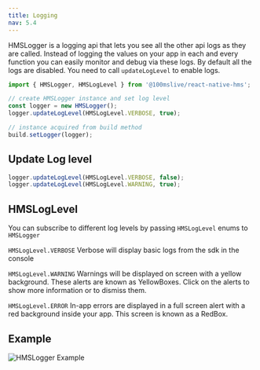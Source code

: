 ```yaml
---
title: Logging
nav: 5.4
---
```


HMSLogger is a logging api that lets you see all the other api logs as they are called. Instead of logging the values on your app in each and every function you can easily monitor and debug via these logs. By default all the logs are disabled. You need to call `updateLogLevel` to enable logs.

```js
import { HMSLogger, HMSLogLevel } from '@100mslive/react-native-hms';

// create HMSLogger instance and set log level
const logger = new HMSLogger();
logger.updateLogLevel(HMSLogLevel.VERBOSE, true);

// instance acquired from build method
build.setLogger(logger);
```

## Update Log level

```js
logger.updateLogLevel(HMSLogLevel.VERBOSE, false);
logger.updateLogLevel(HMSLogLevel.WARNING, true);
```

## HMSLogLevel

You can subscribe to different log levels by passing `HMSLogLevel` enums to `HMSLogger`

`HMSLogLevel.VERBOSE`
Verbose will display basic logs from the sdk in the console

`HMSLogLevel.WARNING`
Warnings will be displayed on screen with a yellow background. These alerts are known as YellowBoxes. Click on the alerts to show more information or to dismiss them.

`HMSLogLevel.ERROR`
In-app errors are displayed in a full screen alert with a red background inside your app. This screen is known as a RedBox.

## Example

![HMSLogger Example](/docs/v2/hmsLoggerExample.png)

